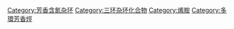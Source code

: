 {{CJK-New-Char|44EC|ver=A}}

{{Commonscat|Dibenzazepines}}

[[Category:芳香含氮杂环|Category:芳香含氮杂环]]
[[Category:三环杂环化合物|Category:三环杂环化合物]]
[[Category:烯胺|Category:烯胺]]
[[Category:多環芳香烴|Category:多環芳香烴]]